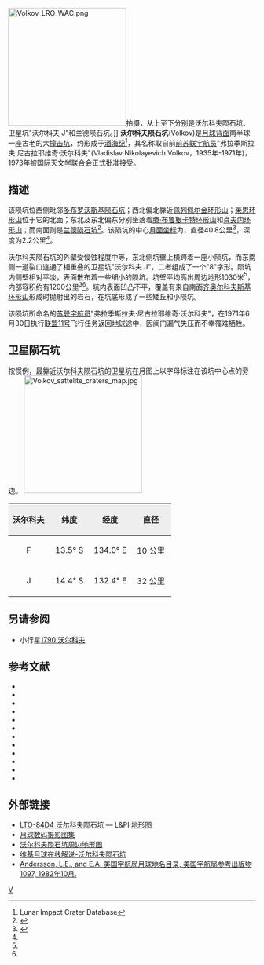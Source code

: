 {{lunar crater data
| image         = Volkov crater 1115 med.jpg
| caption       = [[月球轨道器1号|月球轨道器1号]]拍摄的沃尔科夫陨石坑
| latitude      = 13.62
| N_or_S        = S
| longitude     = 131.67
| E_or_W        = E
| diameter      = 40.8公里
| depth         = 2.2公里
| colong        = 229
| eponym        = 弗拉季斯拉夫·尼·沃尔科夫
}}
[[Image:Volkov_LRO_WAC.png|240px]]拍摄，从上至下分别是沃尔科夫陨石坑、卫星坑"沃尔科夫 J"和兰德陨石坑。]]
'''沃尔科夫陨石坑'''(Volkov)是[[月球背面|月球背面]]南半球一座古老的大[[撞击坑|撞击坑]]，约形成于[[酒海纪|酒海纪]]<ref name=LICD>Lunar Impact Crater Database</ref>，其名称取自前[[苏联|前苏联]][[宇航员|宇航员]]"弗拉季斯拉夫·尼古拉耶维奇·沃尔科夫"(Vladislav Nikolayevich Volkov，1935年-1971年)，1973年被[[国际天文学联合会|国际天文学联合会]]正式批准接受。

==描述==
该陨坑位西侧毗邻[[多布罗沃斯基陨石坑|多布罗沃斯基陨石坑]]；西北偏北靠近[[佩列佩尔金环形山|佩列佩尔金环形山]]；[[莱恩环形山|莱恩环形山]]位于它的北面；东北及东北偏东分别坐落着[[滕·布鲁根卡特环形山|滕·布鲁根卡特环形山]]和[[肖夫内环形山|肖夫内环形山]]；而南面则是[[兰德陨石坑|兰德陨石坑]]<ref>{{Cite web |url=http://planetarynames.wr.usgs.gov/images/Lunar/lac_84_wac.pdf |title=Crater Volkov on LAC-84 map |access-date=2016-08-01 |archive-date=2019-09-24 |archive-url=https://web.archive.org/web/20190924190824/http://planetarynames.wr.usgs.gov/images/Lunar/lac_84_wac.pdf |dead-url=no }}</ref>。该陨坑的中心[[月面坐标|月面坐标]]为{{Coord|13.62|S|131.67|E|globe:Moon|nogoogle=1|noosm=1}}，直径40.8公里<ref name="IAU">{{Cite web |url=http://planetarynames.wr.usgs.gov/Feature/6428 |title=Directory of the International Astronomical Union |access-date=2016-08-01 |archive-date=2020-11-27 |archive-url=https://web.archive.org/web/20201127012846/http://planetarynames.wr.usgs.gov/Feature/6428 |dead-url=no }}</ref>，深度为2.2公里<ref name="LICD"/>。

沃尔科夫陨石坑的外壁受侵蚀程度中等，东北侧坑壁上横跨着一座小陨坑，而东南侧一道裂口连通了相重叠的卫星坑"沃尔科夫 J"，二者组成了一个"8"字形。陨坑内侧壁相对平淡，表面散布着一些细小的陨坑。坑壁平均高出周边地形1030米<ref name="LICD"/>，内部容积约有1200公里<sup>3</sup><ref name="LICD"/>。坑内表面凹凸不平，覆盖有来自南面[[齐奥尔科夫斯基环形山|齐奥尔科夫斯基环形山]]形成时抛射出的岩石，在坑底形成了一些矮丘和小陨坑。

该陨坑所命名的[[苏联|苏联]][[宇航员|宇航员]]"弗拉季斯拉夫·尼古拉耶维奇·沃尔科夫"，在1971年6月30日执行[[联盟11号|联盟11号]]飞行任务返回[[地球|地球]]途中，因阀门漏气失压而不幸罹难牺牲。

==卫星陨石坑==
按惯例，最靠近沃尔科夫陨石坑的卫星坑在月图上以字母标注在该坑中心点的旁边。
[[Image:Volkov_sattelite_craters_map.jpg|240px]]

{| class="wikitable"
!width="25%" style="background:#eeeeee;" |沃尔科夫 
!width="25%" style="background:#eeeeee;" |纬度
!width="25%" style="background:#eeeeee;" |经度
!width="25%" style="background:#eeeeee;" |直径
|-
|align="center"|F
|align="center"|13.5° S
|align="center"|134.0° E
|align="center"|10 公里
|-
|align="center"|J
|align="center"|14.4° S
|align="center"|132.4° E
|align="center"|32 公里
|}{{clear}}

==另请参阅==
* 小行星[[小行星1790|1790 沃尔科夫]]

==参考文献==
{{reflist}}
{{refbegin}}
* {{cite book
 | last1 = Andersson
 | first1 = L. E.
 | last2 = Whitaker
 | first2 = E. A.
 | authorlink2 = Ewen Whitaker
 | date = 1982
 | title = [[NASA|NASA]] Catalogue of Lunar Nomenclature
 | publisher = NASA RP-1097
 | ref = harv
 }}
* {{cite web
 | last = Blue
 | first = Jennifer
 | date = July 25, 2007
 | title = Gazetteer of Planetary Nomenclature
 | publisher = [[United_States_Geological_Survey|USGS]]
 | url = http://planetarynames.wr.usgs.gov/
 | accessdate = 2007-08-05
 | ref = harv
 | archive-date = 2013-02-13
 | archive-url = https://www.webcitation.org/6EOCinkK0?url=http://planetarynames.wr.usgs.gov/
 | dead-url = no
 }}
* {{cite book
 | last1 = Bussey
 | first1 = B.
 | authorlink1 = Ben Bussey
 | last2 = Spudis
 | first2 = P.
 | authorlink2 = Paul Spudis
 | date = 2004
 | title = The Clementine Atlas of the Moon
 | publisher = Cambridge University Press
 | location = New York
 | isbn = 978-0-521-81528-4
 | ref = harv
 }}
* {{cite book
 | last1 = Cocks
 | first1 = Elijah E.
 | last2 = Cocks
 | first2 = Josiah C.
 | date = 1995
 | title = Who's Who on the Moon: A Biographical Dictionary of Lunar Nomenclature
 | url = https://archive.org/details/isbn_9780936389271
 | publisher = Tudor Publishers
 | isbn = 978-0-936389-27-1
 | ref = harv
 }}
* {{cite web
 | last = McDowell
 | first = Jonathan
 | date = July 15, 2007
 | url = http://host.planet4589.org/astro/lunar/
 | title = Lunar Nomenclature
 | publisher = Jonathan's Space Report
 | accessdate = 2007-10-24
 | ref = harv
 | archive-date = 2012-05-26
 | archive-url = https://www.webcitation.org/67wcYNfK3?url=http://host.planet4589.org/astro/lunar/
 | dead-url = no
 }}
* {{cite journal| last1 = Menzel| first1 = D. H.| last2 = Minnaert| first2 = M.| last3 = Levin| first3 = B.| last4 = Dollfus| first4 = A.| last5 = Bell| first5 = B.| title = Report on Lunar Nomenclature by the Working Group of Commission 17 of the IAU| doi = 10.1007/BF00171763| journal = Space Science Reviews| volume = 12| issue = 2| pages = 136–186| date = 1971| bibcode = 1971SSRv...12..136M| ref = harv}}
* {{cite book
 | first = Patrick
 | last = Moore
 | authorlink = Patrick Moore
 | date = 2001
 | title = On the Moon
 | url = https://archive.org/details/patrickmooreonmo00patr
 | publisher = Sterling Publishing Co.
 | isbn = 978-0-304-35469-6
 | ref = harv
 }}
* {{cite book
 | first = Fred W.
 | last = Price
 | date = 1988
 | title = The Moon Observer's Handbook
 | publisher = Cambridge University Press
 | isbn = 978-0-521-33500-3
 | ref = harv
 }}
* {{cite book
 | last = Rükl
 | first = Antonín
 | authorlink = Antonín Rükl
 | date = 1990
 | title = Atlas of the Moon
 | publisher = Kalmbach Books
 | isbn = 978-0-913135-17-4
 | ref = harv
 }}
* {{cite book
 | last = Webb
 | first = Rev. T. W.
 | authorlink = Thomas William Webb
 | date = 1962
 | title = Celestial Objects for Common Telescopes
 | url = https://archive.org/details/celestialobjects00webb
 | edition = 6th revised
 | publisher = Dover
 | isbn = 978-0-486-20917-3
 | ref = harv
 }}
* {{cite book
 | first = Ewen A.
 | last = Whitaker
 | authorlink = Ewen Whitaker
 | date = 1999
 | title = Mapping and Naming the Moon
 | publisher = Cambridge University Press
 | isbn = 978-0-521-62248-6
 | ref = harv
 }}
* {{cite book
 | first = Peter T.
 | last = Wlasuk
 | date = 2000
 | title = Observing the Moon
 | publisher = Springer
 | isbn = 978-1-85233-193-1
 | ref = harv
}}
{{refend}}

==外部链接==
* [http://www.lpi.usra.edu/resources/mapcatalog/LTO/lto84d4_2/ LTO-84D4 沃尔科夫陨石坑] {{Wayback|url=http://www.lpi.usra.edu/resources/mapcatalog/LTO/lto84d4_2/ |date=20201127015345 }} — L&PI [[地形图|地形图]]
* [http://www.lpi.usra.edu/resources/lunar_orbiter/bin/srch_nam.shtml?Volkov%7C0 月球数码摄影图集] {{Wayback|url=http://www.lpi.usra.edu/resources/lunar_orbiter/bin/srch_nam.shtml?Volkov%7C0 |date=20201127013907 }}
* [http://www.lpi.usra.edu/resources/mapcatalog/LTO/lto84d4_2/ 沃尔科夫陨石坑周边地形图] {{Wayback|url=http://www.lpi.usra.edu/resources/mapcatalog/LTO/lto84d4_2/ |date=20201127015345 }}
* [http://the-moon.wikispaces.com/Volkov 维基月球在线解说-沃尔科夫陨石坑] {{Wayback|url=http://the-moon.wikispaces.com/Volkov |date=20180531121809 }}
* [http://planet4589.org/astro/lunar/RP-1097.pdf Andersson, L.E., and E.A. 美国宇航局月球地名目录, 美国宇航局参考出版物1097, 1982年10月.] {{Wayback|url=http://planet4589.org/astro/lunar/RP-1097.pdf |date=20141006125838 }}

[[Category:月球环形山|V]]
{{月球環形山 (T-Z)}}